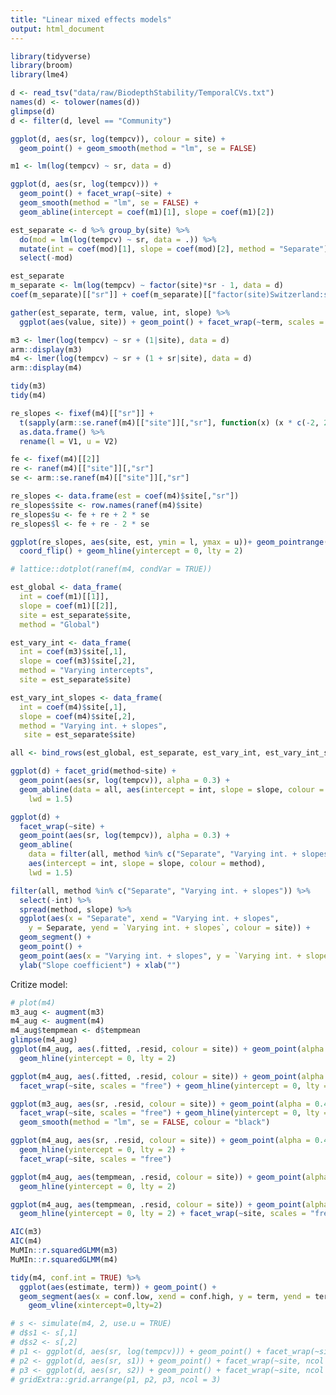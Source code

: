 ```yaml
---
title: "Linear mixed effects models"
output: html_document
---
```


```r
library(tidyverse)
library(broom)
library(lme4)
```

```r
d <- read_tsv("data/raw/BiodepthStability/TemporalCVs.txt")
names(d) <- tolower(names(d))
glimpse(d)
d <- filter(d, level == "Community")
```

```r
ggplot(d, aes(sr, log(tempcv)), colour = site) + 
  geom_point() + geom_smooth(method = "lm", se = FALSE)

m1 <- lm(log(tempcv) ~ sr, data = d)

ggplot(d, aes(sr, log(tempcv))) + 
  geom_point() + facet_wrap(~site) + 
  geom_smooth(method = "lm", se = FALSE) +
  geom_abline(intercept = coef(m1)[1], slope = coef(m1)[2])
```

```r
est_separate <- d %>% group_by(site) %>%
  do(mod = lm(log(tempcv) ~ sr, data = .)) %>%
  mutate(int = coef(mod)[1], slope = coef(mod)[2], method = "Separate") %>%
  select(-mod)

est_separate
m_separate <- lm(log(tempcv) ~ factor(site)*sr - 1, data = d)
coef(m_separate)[["sr"]] + coef(m_separate)[["factor(site)Switzerland:sr"]]

gather(est_separate, term, value, int, slope) %>%
  ggplot(aes(value, site)) + geom_point() + facet_wrap(~term, scales = "free_x")
```

```r
m3 <- lmer(log(tempcv) ~ sr + (1|site), data = d)
arm::display(m3)
m4 <- lmer(log(tempcv) ~ sr + (1 + sr|site), data = d)
arm::display(m4)

tidy(m3)
tidy(m4)

re_slopes <- fixef(m4)[["sr"]] + 
  t(sapply(arm::se.ranef(m4)[["site"]][,"sr"], function(x) (x * c(-2, 2)))) %>%
  as.data.frame() %>%
  rename(l = V1, u = V2)

fe <- fixef(m4)[[2]]
re <- ranef(m4)[["site"]][,"sr"]
se <- arm::se.ranef(m4)[["site"]][,"sr"]

re_slopes <- data.frame(est = coef(m4)$site[,"sr"])
re_slopes$site <- row.names(ranef(m4)$site)
re_slopes$u <- fe + re + 2 * se
re_slopes$l <- fe + re - 2 * se

ggplot(re_slopes, aes(site, est, ymin = l, ymax = u))+ geom_pointrange() +
  coord_flip() + geom_hline(yintercept = 0, lty = 2)

# lattice::dotplot(ranef(m4, condVar = TRUE))

est_global <- data_frame(
  int = coef(m1)[[1]], 
  slope = coef(m1)[[2]],
  site = est_separate$site,
  method = "Global")

est_vary_int <- data_frame(
  int = coef(m3)$site[,1], 
  slope = coef(m3)$site[,2], 
  method = "Varying intercepts",
  site = est_separate$site)

est_vary_int_slopes <- data_frame(
  int = coef(m4)$site[,1], 
  slope = coef(m4)$site[,2], 
  method = "Varying int. + slopes",
   site = est_separate$site)

all <- bind_rows(est_global, est_separate, est_vary_int, est_vary_int_slopes)

ggplot(d) + facet_grid(method~site) +
  geom_point(aes(sr, log(tempcv)), alpha = 0.3) +
  geom_abline(data = all, aes(intercept = int, slope = slope, colour = method), 
    lwd = 1.5)

ggplot(d) + 
  facet_wrap(~site) +
  geom_point(aes(sr, log(tempcv)), alpha = 0.3) +
  geom_abline(
    data = filter(all, method %in% c("Separate", "Varying int. + slopes")),
    aes(intercept = int, slope = slope, colour = method), 
    lwd = 1.5)

filter(all, method %in% c("Separate", "Varying int. + slopes")) %>% 
  select(-int) %>% 
  spread(method, slope) %>% 
  ggplot(aes(x = "Separate", xend = "Varying int. + slopes", 
    y = Separate, yend = `Varying int. + slopes`, colour = site)) + 
  geom_segment() +
  geom_point() + 
  geom_point(aes(x = "Varying int. + slopes", y = `Varying int. + slopes`)) + 
  ylab("Slope coefficient") + xlab("")
```

Critize model:

```r
# plot(m4)
m3_aug <- augment(m3)
m4_aug <- augment(m4)
m4_aug$tempmean <- d$tempmean
glimpse(m4_aug)
ggplot(m4_aug, aes(.fitted, .resid, colour = site)) + geom_point(alpha = 0.4) +
  geom_hline(yintercept = 0, lty = 2)

ggplot(m4_aug, aes(.fitted, .resid, colour = site)) + geom_point(alpha = 0.4) +
  facet_wrap(~site, scales = "free") + geom_hline(yintercept = 0, lty = 2)

ggplot(m3_aug, aes(sr, .resid, colour = site)) + geom_point(alpha = 0.4) +
  facet_wrap(~site, scales = "free") + geom_hline(yintercept = 0, lty = 2) +
  geom_smooth(method = "lm", se = FALSE, colour = "black")

ggplot(m4_aug, aes(sr, .resid, colour = site)) + geom_point(alpha = 0.4) +
  geom_hline(yintercept = 0, lty = 2) +
  facet_wrap(~site, scales = "free")

ggplot(m4_aug, aes(tempmean, .resid, colour = site)) + geom_point(alpha = 0.4) +
  geom_hline(yintercept = 0, lty = 2)

ggplot(m4_aug, aes(tempmean, .resid, colour = site)) + geom_point(alpha = 0.4) +
  geom_hline(yintercept = 0, lty = 2) + facet_wrap(~site, scales = "free")

```

```r
AIC(m3)
AIC(m4)
MuMIn::r.squaredGLMM(m3)
MuMIn::r.squaredGLMM(m4)
```

```r
tidy(m4, conf.int = TRUE) %>%
  ggplot(aes(estimate, term)) + geom_point() +
  geom_segment(aes(x = conf.low, xend = conf.high, y = term, yend = term)) +
    geom_vline(xintercept=0,lty=2)
```

```r
# s <- simulate(m4, 2, use.u = TRUE)
# d$s1 <- s[,1]
# d$s2 <- s[,2]
# p1 <- ggplot(d, aes(sr, log(tempcv))) + geom_point() + facet_wrap(~site, ncol = 1)
# p2 <- ggplot(d, aes(sr, s1)) + geom_point() + facet_wrap(~site, ncol = 1)
# p3 <- ggplot(d, aes(sr, s2)) + geom_point() + facet_wrap(~site, ncol = 1)
# gridExtra::grid.arrange(p1, p2, p3, ncol = 3)
```
